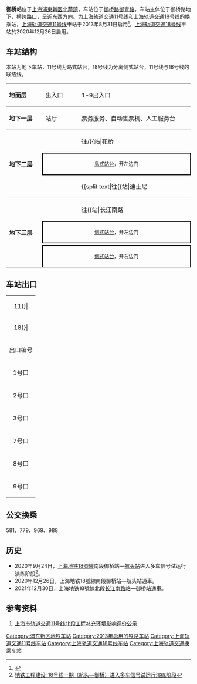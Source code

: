 {{noteTA
|G1=Railway}}
{{Infobox station
|name = 御桥
|eng_name = Yuqiao
|symbol_right =
|linecolour = {{上海地铁颜色|11|yes}}
|linecolour2 = {{上海地铁颜色|18|yes}}
|image = Yuqiao Station Line 11 Platform.jpg
|caption = 2015年的御桥站11号线站台
|other_name = 
|country = {{PRC}}
|borough = [[上海市|上海市]][[浦東新区|浦東新区]][[北蔡鎮|北蔡鎮]]
|address = [[御桥路|御桥路]]与[[御青路|御青路]]交叉口
|coordinates = {{coord|31.16052|N|121.56737|E|type:railwaystation}}
|elevation = 
|owned = [[上海申通地铁集团|上海申通地铁集团]]
|operator = [[上海地铁|上海地铁]]
|lines = {{上海地铁线路名|11|SL}}<br/>{{上海地铁线路名|18|SL}}
|distance = 
|platform = {{上海地铁线路名|11|S}}：1個[[島式月台|島式月台]]<br/>{{上海地铁线路名|18|S}}：2個[[側式月台|側式月台]]
|tracks = 4条
|bus_routes = 
|bus_stands = 
|connections = 
|structure = 地下车站
|hall = 地下站厅
|depth = 
|levels = 
|interchange = 站厅换乘
|exits = 6个
|architect = 
|architectural_style = 
|colour = 
|type = 
|status = 运营中
|code = 
|classification = 
|website = 
|built = 
|opened = {{上海地铁线路名|11|S}}：{{Start date|2013|8|31|df=y}}<br/>{{上海地铁线路名|18|S}}：{{Start date|2020|12|26|df=y}}
|closed = 
|former = 
|pass_year = 
|passengers = 
|pass_system = 
|pass_rank = 
|mpassengers = 
|trains = 
|station_hours = 
|hours = 
|first = {{collapsible list
 |title = 　
 |
{{上海地铁线路名|11|S}}
:往{{上海地铁起讫站|11|L|嘉定北}}：5:23
:往{{上海地铁起讫站|11|L|花桥}}：5:28
:往{{上海地铁起讫站|11|R}}：6:53
{{上海地铁线路名|18|S}}
:往{{站|长江南路||上海市}}：5:49
:往{{上海地铁起讫站|18|R}}：6:08
}}
|last = {{collapsible list
 |title = 　
 |
{{上海地铁线路名|11|S}}
:往{{上海地铁起讫站|11|L|嘉定北}}：22:43
:往{{上海地铁起讫站|11|L|花桥}}：22:13
:往{{上海地铁起讫站|11|R}}：23:27
:往{{站|安亭||地铁}}：22:38
{{上海地铁线路名|18|S}}
:往{{站|长江南路||上海市}}：22:49
:往{{上海地铁起讫站|18|R}}：23:08
}}
|adjacent = {{Adjacent stations|system=上海地铁
|line1=11|left1=浦三路|right1=罗山路
|line2=18|left2=莲溪路|to-left2=长江南路|right2=康桥}}
|route_map = {{Routemap|inline=yes|map=
~~ ~~B2，11号线
utSTRf\utSTRg~~ ~~往{{站|浦三路}}
\utSTR\utABZg2\utSTRc3
\utSTR+c2\utABZg3!~utSTRc1\utCONT4
utABZg+1\utSTR+c4
utSTR+BSl\utSTR+BSr
utSTR+BSl\utSTR+BSr
utSTRf\utSTRg~~ ~~往{{站|罗山路}}
~~ ~~B3，18号线
\utSTRf\utSTRg~~ ~~往{{站|莲溪路}}
\utSTR\utSTR
\utSTR\utSTR
utSTRc2\utABZg3\utSTR
utCONT1\utSTR\utSTR
\utSTR+tc2\utABZg3
\utABZg+1\utSTR+tc4
\utSTR+BSr\utSTR+BSr
\utSTR+BSr\utSTR+BSr
\utSTRf\utSTRg~~ ~~往{{站|康桥}}
}}
}}
'''御桥站'''位于[[上海|上海]][[浦東新区|浦東新区]][[北蔡鎮|北蔡鎮]]，车站位于[[御桥路|御桥路]][[御青路|御青路]]，车站主体位于御桥路地下，横跨路口，呈近东西方向。为[[上海轨道交通11号线|上海轨道交通11号线]]和[[上海轨道交通18号线|上海轨道交通18号线]]的换乘站，[[上海轨道交通11号线|上海轨道交通11号线]]車站于2013年8月31日启用<ref>{{Cite web |url= http://www.shmetro.com/node49/201308/con113351.htm |title= 11号线二期8月31日起通车试运营 |author= 上海地铁运管中心 |date= 2013-08-29 |language= zh-cn |accessdate= 2013-08-29 |archive-date= 2013-09-01 |archive-url= https://web.archive.org/web/20130901032846/http://www.shmetro.com/node49/201308/con113351.htm |dead-url= no }}</ref>，[[上海轨道交通18号线|上海轨道交通18号线]]車站於2020年12月26日启用。

== 车站结构 ==
本站为地下车站，11号线为岛式站台，18号线为分离侧式站台，11号线与18号线的联络线。
{|cellspacing=0 cellpadding=3
|style="border-bottom:solid 1px gray;border-top:solid 1px gray;" width=100|'''地面层'''
|style="border-top:solid 1px gray;border-bottom:solid 1px gray;" width=100|出入口
|style="border-top:solid 1px gray;border-bottom:solid 1px gray;" width=350|1-9出入口
|-
|style="border-bottom:solid 1px gray;"|'''地下一层'''
|style="border-bottom:solid 1px gray;"|站厅
|style="border-bottom:solid 1px gray;"|票务服务、自动售票机、人工服务台
|-
|style="border-bottom:solid 1px gray;" rowspan=3|'''地下二层'''
|{{arrow|L}}
|{{上海地铁线路名|11}}往{{站|嘉定北}}/{{站|花桥||地铁}}<small>（下一站：{{站|浦三路}}）</small>
|-
|style="border-right:solid 2px black;border-left:solid 2px black;border-top:solid 2px black;border-bottom:solid 2px black;" colspan=2|<center><small>[[島式站台|島式站台]]，开左边门</small></center>
|-
|style="border-bottom:solid 1px gray;"|
|style="border-bottom:solid 1px gray;"|{{split text|{{上海地铁线路名|11}}往{{站|迪士尼||上海市}}<small>（下一站：{{站|罗山路}}）</small>|{{arrow|R}}}}
|-
|style="border-bottom:solid 1px gray;" rowspan=4|'''地下三层'''
|{{arrow|L}}
|{{上海地铁线路名|18}}往{{站|长江南路||上海市}}<small>（下一站：{{站|莲溪路}}）</small>
|-
|style="border-right:solid 2px black;border-left:solid 2px black;border-top:solid 2px black;border-bottom:solid 1px gray;" colspan=2|<center><small>[[侧式站台|侧式站台]]，开左边门</small></center>
|-
|
|{{split text|{{上海地铁线路名|18}}往{{站|航头}}<small>（下一站：{{站|康桥}}）</small>|{{arrow|R}}}}
|-
|style="border-top:solid 2px black;border-right:solid 2px black;border-left:solid 2px black;border-bottom:solid 1px gray;" colspan=2|<center><small>[[側式站台|側式站台]]，开右边门</small></center>
|}

== 车站出口 ==
{| class="wikitable"
|colspan=4 align="center" bgcolor={{上海地铁颜色|11}}|
|-
|colspan=4 align="center" bgcolor={{上海地铁颜色|18}}|
|-
! 出口编号 !! 建议前往目的地 !! 照片
|-
| 1号口 || 御桥路 || 
|-
| 2号口 || 御桥路 || 
|-
| 3号口 || 御桥路 || 
|-
| 7号口 || 御桥路 || 
|-
| 8号口 || 御青路 ||
|-
| 9号口 || 御青路 ||
|}

== 公交换乘 ==
581、779、969、988

== 历史 ==
* 2020年9月24日，[[上海地铁|上海地铁]][[上海軌道交通18號線|18號線]]南段御桥站—[[航头站|航头站]]进入多车信号试运行演练阶段<ref>[http://www.shmetro.com/node171/202009/con115475.htm 地铁工程建设-18号线一期（航头—御桥）进入多车信号试运行演练阶段]</ref>。
* 2020年12月26日，上海地铁18號線南段御桥站—航头站通車。
* 2021年12月30日，上海地铁18號線北段[[长江南路站_(上海市)|长江南路站]]—御桥站通車。

==参考资料==
<references/>
{{commonscat|Yuqiao Station}}
#[https://web.archive.org/web/20130320021815/http://www.envir.gov.cn/info/2008/2008110646.htm 上海市轨道交通11号线北段工程补充环境影响评价公示]

{{上海轨道交通11号线车站}}
{{上海轨道交通18号线车站}}

[[Category:浦东新区地铁车站|Category:浦东新区地铁车站]]
[[Category:2013年启用的铁路车站|Category:2013年启用的铁路车站]]
[[Category:上海轨道交通11号线车站|Category:上海轨道交通11号线车站]]
[[Category:上海轨道交通18号线车站|Category:上海轨道交通18号线车站]]
[[Category:上海轨道交通换乘车站|Category:上海轨道交通换乘车站]]